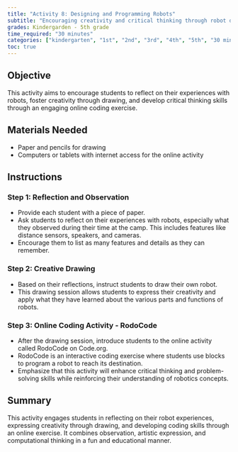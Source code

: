 ```yaml
---
title: "Activity 8: Designing and Programming Robots"
subtitle: "Encouraging creativity and critical thinking through robot design and online coding."
grades: Kindergarden - 5th grade
time_required: "30 minutes"
categories: ["kindergarten", "1st", "2nd", "3rd", "4th", "5th", "30 minutes"]
toc: true
---
```


## Objective

This activity aims to encourage students to reflect on their experiences with robots, foster creativity through drawing, and develop critical thinking skills through an engaging online coding exercise.

## Materials Needed

- Paper and pencils for drawing
- Computers or tablets with internet access for the online activity

## Instructions

### Step 1: Reflection and Observation

- Provide each student with a piece of paper.
- Ask students to reflect on their experiences with robots, especially what they observed during their time at the camp. This includes features like distance sensors, speakers, and cameras.
- Encourage them to list as many features and details as they can remember.

### Step 2: Creative Drawing

- Based on their reflections, instruct students to draw their own robot.
- This drawing session allows students to express their creativity and apply what they have learned about the various parts and functions of robots.

### Step 3: Online Coding Activity - RodoCode

- After the drawing session, introduce students to the online activity called RodoCode on Code.org.
- RodoCode is an interactive coding exercise where students use blocks to program a robot to reach its destination.
- Emphasize that this activity will enhance critical thinking and problem-solving skills while reinforcing their understanding of robotics concepts.

## Summary

This activity engages students in reflecting on their robot experiences, expressing creativity through drawing, and developing coding skills through an online exercise. It combines observation, artistic expression, and computational thinking in a fun and educational manner.
